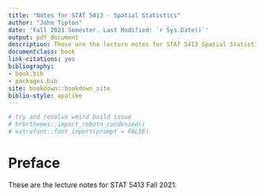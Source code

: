 ```yaml
--- 
title: "Notes for STAT 5413 - Spatial Statistics"
author: "John Tipton"
date: 'Fall 2021 Semester. Last Modified: `r Sys.Date()`'
output: pdf_document
description: These are the lecture notes for STAT 5413 Spatial Statistics
documentclass: book
link-citations: yes
bibliography:
- book.bib
- packages.bib
site: bookdown::bookdown_site
biblio-style: apalike
---
```


```r
# try and resolve weird build issue
# hrbrthemes::import_roboto_condensed()
# extrafont::font_import(prompt = FALSE)
```

# Preface {-}

These are the lecture notes for STAT 5413 Fall 2021.

